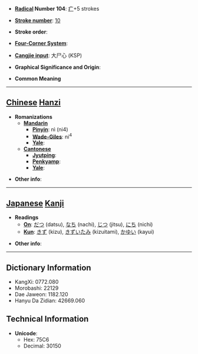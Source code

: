 * '''[[Wiktionary:Chinese radical index| Radical]] Number 104''': [[Wiktionary:Chinese radical index 疒|疒]]+5 strokes

* '''[[Wiktionary:Chinese total strokes index|Stroke number]]''': [[Wiktionary:Chinese total strokes index 10|10]]

* '''Stroke order''': 

* '''[[Wiktionary:Chinese four corner index|Four-Corner System]]''': 

* '''[[Wiktionary:Chinese Cangjie index|Cangjie input]]''': 大尸心 (KSP)

* '''Graphical Significance and Origin''': 

* '''Common Meaning'''

----

== [[Chinese]] [[Hanzi]] ==

* '''Romanizations'''
** '''[[Mandarin]]'''
*** '''[[Pinyin]]''': nì (ni4)
*** '''[[Wade-Giles]]''': ni<sup>4</sup>
*** '''[[Yale]]''': 
** '''[[Cantonese]]'''
*** '''[[Jyutping]]''':
*** '''[[Penkyamp]]''': 
*** '''[[Yale]]''': 

* '''Other info''': 

----

== [[Japanese]] [[Kanji]] ==

* '''Readings'''
** '''[[On]]''': [[だつ]] (datsu), [[なち]] (nachi), [[じつ]] (jitsu), [[にち]] (nichi)
** '''[[Kun]]''': [[きず]] (kizu), [[きずいたみ]] (kizuitami), [[かゆい]] (kayui)

* '''Other info''':  

----

== Dictionary Information ==

* KangXi: 0772.080
* Morobashi: 22129
* Dae Jaweon: 1182.120
* Hanyu Da Zidian: 42669.060

== Technical Information ==

* '''Unicode''':
** Hex: 75C6
** Decimal: 30150